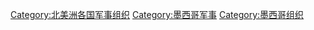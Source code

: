 [[Category:北美洲各国军事组织|Category:北美洲各国军事组织]]
[[Category:墨西哥军事|Category:墨西哥军事]]
[[Category:墨西哥组织|Category:墨西哥组织]]